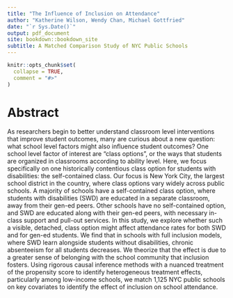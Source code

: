 ```yaml
--- 
title: "The Influence of Inclusion on Attendance"
author: "Katherine Wilson, Wendy Chan, Michael Gottfried"
date: "`r Sys.Date()`"
output: pdf_document
site: bookdown::bookdown_site
subtitle: A Matched Comparison Study of NYC Public Schools
---
```



```r
knitr::opts_chunk$set(
  collapse = TRUE,
  comment = "#>"
)
```

# Abstract


As researchers begin to better understand classroom level interventions that improve student outcomes, many are curious about a new question: what school level factors might also influence student outcomes? One school level factor of interest are “class options”, or the ways that students are organized in classrooms according to ability level. Here, we focus specifically on one historically contentious class option for students with disabilities: the self-contained class. Our focus is New York City, the largest school district in the country, where class options vary widely across public schools. A majority of schools have a self-contained class option, where students with disabilities (SWD) are educated in a separate classroom, away from their gen-ed peers. Other schools have no self-contained option, and SWD are educated along with their gen-ed peers, with necessary in-class support and pull-out services. In this study, we explore whether such a visible, detached, class option might affect attendance rates for both SWD and for gen-ed students. We find that in schools with full inclusion models, where SWD learn alongside students without disabilities, chronic absenteeism for all students decreases. We theorize that the effect is due to a greater sense of belonging with the school community that inclusion fosters. Using rigorous causal inference methods with a nuanced treatment of the propensity score to identify heterogeneous treatment effects, particularly among low-income schools, we match 1,125 NYC public schools on key covariates to identify the effect of inclusion on school attendance.

